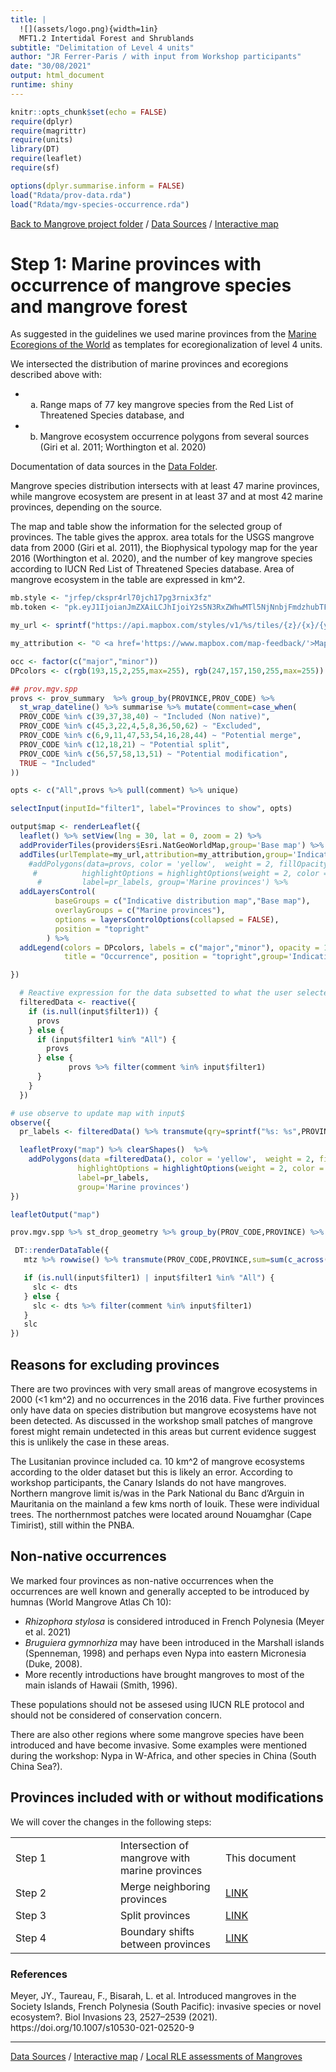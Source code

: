```yaml
---
title: |
  ![](assets/logo.png){width=1in}
  MFT1.2 Intertidal Forest and Shrublands
subtitle: "Delimitation of Level 4 units"
author: "JR Ferrer-Paris / with input from Workshop participants"
date: "30/08/2021"
output: html_document
runtime: shiny
---
```


```r
knitr::opts_chunk$set(echo = FALSE)
require(dplyr)
require(magrittr)
require(units)
library(DT)
require(leaflet)
require(sf)

options(dplyr.summarise.inform = FALSE)
load("Rdata/prov-data.rda")
load("Rdata/mgv-species-occurrence.rda")

```
[Back to Mangrove project folder](/Mangroves/) / [Data Sources](/MangrovesData/) / [Interactive map](/MangrovesMap/)

# Step 1: Marine provinces with occurrence of mangrove species and mangrove forest

As suggested in the guidelines we used marine provinces from the [Marine Ecoregions of the World](/MangrovesData/MEOW-ecoregions.Rmd) as templates for ecoregionalization of level 4 units.

We intersected the distribution of marine provinces and ecoregions described above with:

- a) Range maps of 77 key mangrove species from the Red List of Threatened Species database, and
- b) Mangrove ecosystem occurrence polygons from several sources (Giri et al. 2011; Worthington et al. 2020)

Documentation of data sources in the [Data Folder](/MangrovesData/).

Mangrove species distribution intersects with at least 47 marine provinces, while mangrove ecosystem are present in at least 37 and at most 42 marine provinces, depending on the source.

The map and table show the information for the selected group of provinces. The table gives the approx. area totals for the USGS mangrove data from 2000 (Giri et al. 2011), the Biophysical typology map for the year 2016 (Worthington et al. 2020), and the number of key mangrove species according to IUCN Red List of Threatened Species database. Area of mangrove ecosystem in the table are expressed in km^2.


```r
mb.style <- "jrfep/ckspr4rl70jch17pg3rnix3fz"
mb.token <- "pk.eyJ1IjoianJmZXAiLCJhIjoiY2s5N3RxZWhwMTl5NjNnbjFmdzhubTFjdiJ9.KFBzgxBPjKnERRfR9awR_g"

my_url <- sprintf("https://api.mapbox.com/styles/v1/%s/tiles/{z}/{x}/{y}?access_token=%s",mb.style,mb.token)

my_attribution <- "© <a href='https://www.mapbox.com/map-feedback/'>Mapbox</a> CC-BY-4.0 <a href='https://global-ecosystems.org/explore/groups/MFT1.2'>IUCN Global Ecosystem Typology</a>"

occ <- factor(c("major","minor"))
DPcolors <- c(rgb(193,15,2,255,max=255), rgb(247,157,150,255,max=255))

## prov.mgv.spp
provs <- prov_summary  %>% group_by(PROVINCE,PROV_CODE) %>%
  st_wrap_dateline() %>% summarise %>% mutate(comment=case_when(
  PROV_CODE %in% c(39,37,38,40) ~ "Included (Non native)",
  PROV_CODE %in% c(45,3,22,4,5,8,36,50,62) ~ "Excluded",
  PROV_CODE %in% c(6,9,11,47,53,54,16,28,44) ~ "Potential merge",
  PROV_CODE %in% c(12,18,21) ~ "Potential split",
  PROV_CODE %in% c(56,57,58,13,51) ~ "Potential modification",
  TRUE ~ "Included"
))

opts <- c("All",provs %>% pull(comment) %>% unique)

selectInput(inputId="filter1", label="Provinces to show", opts)

output$map <- renderLeaflet({
  leaflet() %>% setView(lng = 30, lat = 0, zoom = 2) %>%
  addProviderTiles(providers$Esri.NatGeoWorldMap,group='Base map') %>%
  addTiles(urlTemplate=my_url,attribution=my_attribution,group='Indicative distribution map') %>%
    #addPolygons(data=provs, color = 'yellow',  weight = 2, fillOpacity = 0.15,
     #          highlightOptions = highlightOptions(weight = 2, color = 'black'),
      #         label=pr_labels, group='Marine provinces') %>%
  addLayersControl(
          baseGroups = c("Indicative distribution map","Base map"),
          overlayGroups = c("Marine provinces"),
          options = layersControlOptions(collapsed = FALSE),
          position = "topright"
        ) %>%
  addLegend(colors = DPcolors, labels = c("major","minor"), opacity = 1.0,
            title = "Occurrence", position = "topright",group='Indicative distribution map')

})

  # Reactive expression for the data subsetted to what the user selected
  filteredData <- reactive({
    if (is.null(input$filter1)) {
      provs
    } else {
      if (input$filter1 %in% "All") {
        provs
      } else {
             provs %>% filter(comment %in% input$filter1)
      }
    }
  })

# use observe to update map with input$
observe({
  pr_labels <- filteredData() %>% transmute(qry=sprintf("%s: %s",PROVINCE,comment)) %>% pull(qry)  %>% lapply(htmltools::HTML) %>% unlist

  leafletProxy("map") %>% clearShapes()  %>%
    addPolygons(data =filteredData(), color = 'yellow',  weight = 2, fillOpacity = 0.15,
               highlightOptions = highlightOptions(weight = 2, color = 'black'),
               label=pr_labels,
               group='Marine provinces')
})

leafletOutput("map")
```



```r

prov.mgv.spp %>% st_drop_geometry %>% group_by(PROV_CODE,PROVINCE) %>% summarise(across(Dolichandrone.spathacea:Ceriops.australis, max)) -> mtz

 DT::renderDataTable({
   mtz %>% rowwise() %>% transmute(PROV_CODE,PROVINCE,sum=sum(c_across(Dolichandrone.spathacea:Ceriops.australis))) %>% full_join(prov_summary,by=c('PROV_CODE','PROVINCE'))  %>% transmute(PROVINCE,`Area 2000`=area_2020 %>% set_units('km^2') %>% round(2),`Area 2016`=radius %>% set_units('m^2') %>% set_units('km^2') %>%  round(2),`Mangrove species`=sum) %>% full_join(st_drop_geometry(filteredData()),by=c('PROV_CODE','PROVINCE'))-> dts

   if (is.null(input$filter1) | input$filter1 %in% "All") {
     slc <- dts
   } else {
     slc <- dts %>% filter(comment %in% input$filter1)
   }
   slc
})
```

## Reasons for excluding provinces

There are two provinces with very small areas of mangrove ecosystems in 2000 (<1 km^2) and no occurrences in the 2016 data.  Five further provinces only have data on species distribution but mangrove ecosystems have not been detected. As discussed in the workshop small patches of mangrove forest might remain undetected in this areas but current evidence suggest this is unlikely the case in these areas.

The Lusitanian province included ca. 10 km^2  of mangrove ecosystems according to the older dataset but this is likely an error. According to workshop participants, the Canary Islands do not have mangroves. Northern mangrove limit is/was in the Park National du Banc d'Arguin  in Mauritania on the mainland a few kms north of Iouik. These were individual trees. The northernmost patches were located around Nouamghar (Cape Timirist), still within the PNBA.

## Non-native occurrences

We marked four provinces as non-native occurrences when the occurrences are well known and generally accepted to be introduced by humnas (World Mangrove Atlas Ch 10):

- _Rhizophora stylosa_ is considered introduced in French Polynesia (Meyer et al. 2021)
- _Bruguiera gymnorhiza_ may have been introduced in the Marshall islands (Spenneman, 1998) and perhaps even Nypa into eastern Micronesia (Duke, 2008).
- More recently introductions have brought mangroves to most of the main islands of Hawaii (Smith, 1996).

These populations should not be assesed using IUCN RLE protocol and should not be considered of  conservation concern.

There are also other regions where some mangrove species have been introduced and have become invasive. Some examples were mentioned during the workshop: Nypa in W-Africa, and other species in China (South China Sea?).

## Provinces included with or without modifications

We will cover the changes in the following steps:


|  | |  |
|---|---|---|
|Step 1| Intersection of mangrove with marine provinces | This document
|Step 2| Merge neighboring provinces | [LINK](Step-2-merge-provinces.Rmd)
|Step 3| Split provinces | [LINK](Step-3-split-provinces.Rmd)
|Step 4| Boundary shifts between provinces | [LINK](Step-4-shift-borders.Rmd)


### References

Meyer, JY., Taureau, F., Bisarah, L. et al. Introduced mangroves in the Society Islands, French Polynesia (South Pacific): invasive species or novel ecosystem?. Biol Invasions 23, 2527–2539 (2021). https://doi.org/10.1007/s10530-021-02520-9


---
[Data Sources](/MangrovesData/) / [Interactive map](/MangrovesMap/) / [Local RLE assessments of Mangroves](rle-assessments.Rmd)

